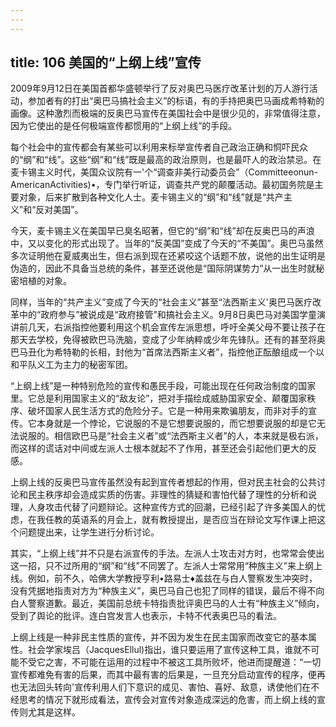 ```yaml
---
---
---
```

title: 106 美国的“上纲上线”宣传
---




2009年9月12日在美国首都华盛顿举行了反对奥巴马医疗改革计划的万人游行活动，参加者有的打出“奥巴马搞社会主义”的标语，有的手持把奥巴马画成希特勒的画像。这种激烈而极端的反奥巴马宣传在美国社会中是很少见的，非常值得注意，因为它使出的是任何极端宣传都惯用的“上纲上线”的手段。

每个社会中的宣传都会有某些可以利用来标举宣传者自己政治正确和恫吓民众的“纲”和“线”。这些“纲”和“线”既是最高的政治原则，也是最吓人的政治禁忌。在麦卡锡主义时代，美国众议院有一'个“调查非美行动委员会”（Committeeonun-AmericanActivities)•，专门举行听证，调查共产党的颠覆活动。最初国务院是主要对象，后来扩散到各种文化人士。麦卡锡主义的“纲”和“线”就是“共产主义”和“反对美国”。

今天，麦卡锡主义在美国早已臭名昭著，但它的“纲”和“线”却在反奥巴马的声浪中，又以变化的形式出现了。当年的“反美国”变成了今天的“不美国”。奥巴马虽然多次证明他在夏威夷出生，但右派到现在还紧咬这个话题不放，说他的出生证明是伪造的，因此不具备当总统的条件，甚至还说他是“国际阴谋势力”从一出生时就秘密培植的对象。

同样，当年的“共产主义”变成了今天的“社会主义”甚至“法西斯主义'奥巴马医疗改革中的“政府参与”被说成是“政府接管”和搞社会主义。9月8日奥巴马对美国学童演讲前几天，右派指控他要利用这个机会宣传左派思想，呼吁全美父母不要让孩子在那天去学校，免得被欧巴马洗脑，变成了少年纳粹或少年先锋队。还有的甚至将奥巴马丑化为希特勒的长相，封他为“首席法西斯主义者”，指控他正酝酿组成一个以和平队义工为主力的秘密军团。

“上纲上线”是一种特别危险的宣传和愚民手段，可能出现在任何政治制度的国家里。它总是利用国家主义的“敌友论”，把对手描绘成威胁国家安全、颠覆国家秩序、破坏国家人民生活方式的危险分子。它是一种用来欺骗朋友，而非对手的宣传。它本身就是一个悖论，它说服的不是它想要说服的，而它想要说服的却是它无法说服的。相信欧巴马是“社会主义者”或“法西斯主义者”的人，本来就是极右派，而这样的谎话对中间或左派人士根本就起不了作用，甚至还会引起他们更大的反感。

上纲上线的反奥巴马宣传虽然没有起到宣传者想起的作用，但对民主社会的公共讨论和民主秩序却会造成实质的伤害。非理性的猜疑和害怕代替了理性的分析和说理，人身攻击代替了问题辩论。这种宣传方式的回潮，已经引起了许多美国人的忧虑，在我任教的英语系的月会上，就有教授提出，是否应当在辩论文写作课上把这个问题提出来，让学生进行分析讨论。

其实，“上纲上线”并不只是右派宣传的手法。左派人士攻击对方时，也常常会使出这一招，只不过所用的“纲”和“线”不同罢了。左派人士常常用“种族主义”来上纲上线。例如，前不久，哈佛大学教授亨利•路易士♦盖兹在与白人警察发生冲突时，没有凭据地指责对方为“种族主义”，奥巴马自己也犯了同样的错误，最后不得不向白人警察道歉。最近，美国前总统卡特指责批评奥巴马的人士有“种族主义”倾向，受到了舆论的批评。连白宫发言人也表示，卡特不代表奥巴马的看法。

上纲上线是一种非民主性质的宣传，并不因为发生在民主国家而改变它的基本属性。社会学家埃吕（JacquesEllul)指出，谁只要运用了宣传这种工具，谁就不可能不受它之害，不可能在运用的过程中不被这工具所败坏，他进而提醒道：“一切宣传都难免有害的后果，而其中最有害的后果是，一旦充分启动宣传的程序，便再也无法回头转向'宣传利用人们下意识的成见、害怕、喜好、敌意，诱使他们在不经思考的情况下就形成看法，宣传会对宣传对象造成深远的危害，而上纲上线的宣传则尤其是这样。
